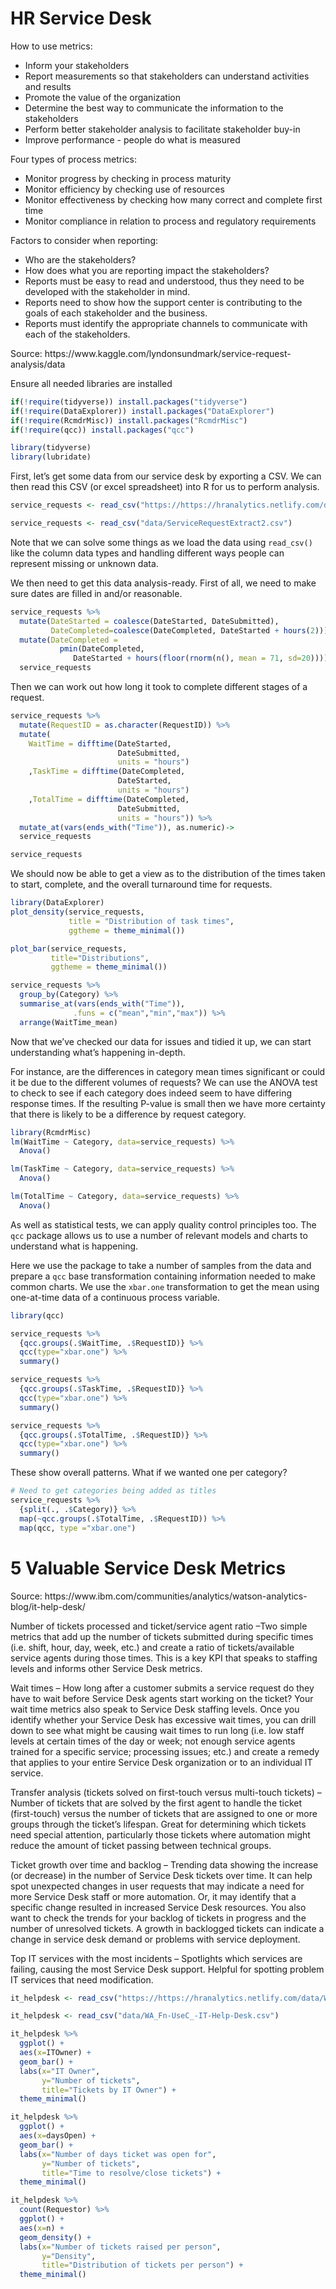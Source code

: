 # HR Service Desk {#service_desk}

How to use metrics:

- Inform your stakeholders
- Report measurements so that stakeholders can understand activities and results
- Promote the value of the organization
- Determine the best way to communicate the information to the stakeholders
- Perform better stakeholder analysis to facilitate stakeholder buy-in
- Improve performance - people do what is measured

Four types of process metrics:

- Monitor progress by checking in process maturity
- Monitor efficiency by checking use of resources
- Monitor effectiveness by checking how many correct and complete first time
- Monitor compliance in relation to process and regulatory requirements

Factors to consider when reporting:

- Who are the stakeholders?
- How does what you are reporting impact the stakeholders?
- Reports must be easy to read and understood, thus they need to be developed with
the stakeholder in mind.
- Reports need to show how the support center is contributing to the goals of each
stakeholder and the business.
- Reports must identify the appropriate channels to communicate with each of the
stakeholders.

Source: https://www.kaggle.com/lyndonsundmark/service-request-analysis/data

Ensure all needed libraries are installed

```r
if(!require(tidyverse)) install.packages("tidyverse")
if(!require(DataExplorer)) install.packages("DataExplorer")
if(!require(RcmdrMisc)) install.packages("RcmdrMisc")
if(!require(qcc)) install.packages("qcc")
```

```r
library(tidyverse)
library(lubridate)
```

First, let's get some data from our service desk by exporting a CSV. We can then read this CSV (or excel spreadsheet) into R for us to perform analysis.

```r
service_requests <- read_csv("https://https://hranalytics.netlify.com/data/ServiceRequestExtract2.csv")
```

```r
service_requests <- read_csv("data/ServiceRequestExtract2.csv")
```


Note that we can solve some things as we load the data using `read_csv()` like the column data types and handling different ways people can represent missing or unknown data.

We then need to get this data analysis-ready. First of all, we need to make sure dates are filled in and/or reasonable.

```r
service_requests %>% 
  mutate(DateStarted = coalesce(DateStarted, DateSubmitted),
         DateCompleted=coalesce(DateCompleted, DateStarted + hours(2))) %>% 
  mutate(DateCompleted = 
           pmin(DateCompleted,
              DateStarted + hours(floor(rnorm(n(), mean = 71, sd=20))))) ->
  service_requests
```

Then we can work out how long it took to complete different stages of a request.

```r
service_requests %>% 
  mutate(RequestID = as.character(RequestID)) %>% 
  mutate(
    WaitTime = difftime(DateStarted, 
                        DateSubmitted, 
                        units = "hours")
    ,TaskTime = difftime(DateCompleted, 
                        DateStarted, 
                        units = "hours")
    ,TotalTime = difftime(DateCompleted, 
                        DateSubmitted, 
                        units = "hours")) %>% 
  mutate_at(vars(ends_with("Time")), as.numeric)->
  service_requests

service_requests
```

We should now be able to get a view as to the distribution of the times taken to start, complete, and the overall turnaround time for requests.

```r
library(DataExplorer)
plot_density(service_requests, 
             title = "Distribution of task times",
             ggtheme = theme_minimal())
```

```r
plot_bar(service_requests,
         title="Distributions",
         ggtheme = theme_minimal())

```

```r
service_requests %>% 
  group_by(Category) %>% 
  summarise_at(vars(ends_with("Time")),
              .funs = c("mean","min","max")) %>% 
  arrange(WaitTime_mean)
```

Now that we've checked our data for issues and tidied it up, we can start understanding what's happening in-depth.

For instance, are the differences in category mean times significant or could it be due to the different volumes of requests? We can use the ANOVA test to check to see if each category does indeed seem to have differing response times. If the resulting P-value is small then we have more certainty that there is likely to be a difference by request category.


```r
library(RcmdrMisc)
lm(WaitTime ~ Category, data=service_requests) %>% 
  Anova()
```

```r
lm(TaskTime ~ Category, data=service_requests) %>% 
  Anova()
```


```r
lm(TotalTime ~ Category, data=service_requests) %>% 
  Anova()
```

As well as statistical tests, we can apply quality control principles too. The `qcc` package allows us to use a number of relevant models and charts to understand what is happening.

<!-- This is outside my day to day knowledge so this is likely to be a terrible explanation! -->
Here we use the package to take a number of samples from the data and prepare a `qcc` base transformation containing information needed to make common charts. We use the `xbar.one` transformation to get the mean using one-at-time data of a continuous process variable.
```r
library(qcc)

service_requests %>% 
  {qcc.groups(.$WaitTime, .$RequestID)} %>% 
  qcc(type="xbar.one") %>% 
  summary()
```

```r
service_requests %>% 
  {qcc.groups(.$TaskTime, .$RequestID)} %>% 
  qcc(type="xbar.one") %>% 
  summary()
```

```r
service_requests %>% 
  {qcc.groups(.$TotalTime, .$RequestID)} %>% 
  qcc(type="xbar.one") %>% 
  summary()
```

These show overall patterns. What if we wanted one per category?

```r
# Need to get categories being added as titles
service_requests %>% 
  {split(., .$Category)} %>% 
  map(~qcc.groups(.$TotalTime, .$RequestID)) %>% 
  map(qcc, type ="xbar.one")
```



# 5 Valuable Service Desk Metrics

Source: https://www.ibm.com/communities/analytics/watson-analytics-blog/it-help-desk/

Number of tickets processed and ticket/service agent ratio –Two simple metrics that add up the number of tickets submitted during specific times (i.e. shift, hour, day, week, etc.) and create a ratio of tickets/available service agents during those times. This is a key KPI that speaks to staffing levels and informs other Service Desk metrics.

Wait times – How long after a customer submits a service request do they have to wait before Service Desk agents start working on the ticket? Your wait time metrics also speak to Service Desk staffing levels. Once you identify whether your Service Desk has excessive wait times, you can drill down to see what might be causing wait times to run long (i.e. low staff levels at certain times of the day or week; not enough service agents trained for a specific service; processing issues; etc.) and create a remedy that applies to your entire Service Desk organization or to an individual IT service.

Transfer analysis (tickets solved on first-touch versus multi-touch tickets) – Number of tickets that are solved by the first agent to handle the ticket (first-touch) versus the number of tickets that are assigned to one or more groups through the ticket’s lifespan. Great for determining which tickets need special attention, particularly those tickets where automation might reduce the amount of ticket passing between technical groups.

Ticket growth over time and backlog – Trending data showing the increase (or decrease) in the number of Service Desk tickets over time. It can help spot unexpected changes in user requests that may indicate a need for more Service Desk staff or more automation. Or, it may identify that a specific change resulted in increased Service Desk resources. You also want to check the trends for your backlog of tickets in progress and the number of unresolved tickets. A growth in backlogged tickets can indicate a change in service desk demand or problems with service deployment.

Top IT services with the most incidents – Spotlights which services are failing, causing the most Service Desk support. Helpful for spotting problem IT services that need modification.


```r
it_helpdesk <- read_csv("https://https://hranalytics.netlify.com/data/WA_Fn-UseC_-IT-Help-Desk.csv")
```

```r
it_helpdesk <- read_csv("data/WA_Fn-UseC_-IT-Help-Desk.csv")
```

```r
it_helpdesk %>% 
  ggplot() +
  aes(x=ITOwner) +
  geom_bar() +
  labs(x="IT Owner", 
       y="Number of tickets", 
       title="Tickets by IT Owner") +
  theme_minimal()
```

```r
it_helpdesk %>% 
  ggplot() +
  aes(x=daysOpen) +
  geom_bar() +
  labs(x="Number of days ticket was open for", 
       y="Number of tickets", 
       title="Time to resolve/close tickets") +
  theme_minimal()
```

```r
it_helpdesk %>% 
  count(Requestor) %>% 
  ggplot() +
  aes(x=n) +
  geom_density() +
  labs(x="Number of tickets raised per person", 
       y="Density", 
       title="Distribution of tickets per person") +
  theme_minimal() 
```

